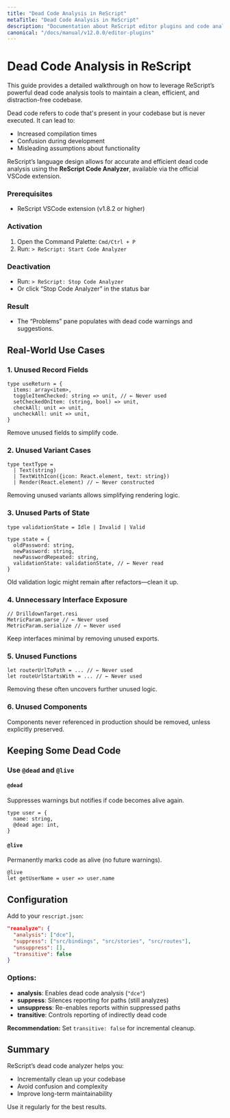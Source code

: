 ```yaml
---
title: "Dead Code Analysis in ReScript"
metaTitle: "Dead Code Analysis in ReScript"
description: "Documentation about ReScript editor plugins and code analysis"
canonical: "/docs/manual/v12.0.0/editor-plugins"
---
```


# Dead Code Analysis in ReScript

This guide provides a detailed walkthrough on how to leverage ReScript’s powerful dead code analysis tools to maintain a clean, efficient, and distraction-free codebase.

Dead code refers to code that's present in your codebase but is never executed. It can lead to:

- Increased compilation times
- Confusion during development
- Misleading assumptions about functionality

ReScript’s language design allows for accurate and efficient dead code analysis using the **ReScript Code Analyzer**, available via the official VSCode extension.

### Prerequisites

- ReScript VSCode extension (v1.8.2 or higher)

### Activation

1. Open the Command Palette: `Cmd/Ctrl + P`
2. Run: `> ReScript: Start Code Analyzer`

### Deactivation

- Run: `> ReScript: Stop Code Analyzer`
- Or click “Stop Code Analyzer” in the status bar

### Result

- The “Problems” pane populates with dead code warnings and suggestions.

## Real-World Use Cases

### 1. **Unused Record Fields**

```rescript
type useReturn = {
  items: array<item>,
  toggleItemChecked: string => unit, // ← Never used
  setCheckedOnItem: (string, bool) => unit,
  checkAll: unit => unit,
  uncheckAll: unit => unit,
}
```

Remove unused fields to simplify code.

### 2. **Unused Variant Cases**

```rescript
type textType =
  | Text(string)
  | TextWithIcon({icon: React.element, text: string})
  | Render(React.element) // ← Never constructed
```

Removing unused variants allows simplifying rendering logic.

### 3. **Unused Parts of State**

```rescript
type validationState = Idle | Invalid | Valid

type state = {
  oldPassword: string,
  newPassword: string,
  newPasswordRepeated: string,
  validationState: validationState, // ← Never read
}
```

Old validation logic might remain after refactors—clean it up.

### 4. **Unnecessary Interface Exposure**

```rescript
// DrilldownTarget.resi
MetricParam.parse // ← Never used
MetricParam.serialize // ← Never used
```

Keep interfaces minimal by removing unused exports.

### 5. **Unused Functions**

```rescript
let routerUrlToPath = ... // ← Never used
let routeUrlStartsWith = ... // ← Never used
```

Removing these often uncovers further unused logic.

### 6. **Unused Components**

Components never referenced in production should be removed, unless explicitly preserved.

## Keeping Some Dead Code

### Use `@dead` and `@live`

#### `@dead`

Suppresses warnings but notifies if code becomes alive again.

```rescript
type user = {
  name: string,
  @dead age: int,
}
```

#### `@live`

Permanently marks code as alive (no future warnings).

```rescript
@live
let getUserName = user => user.name
```

## Configuration

Add to your `rescript.json`:

```json
"reanalyze": {
  "analysis": ["dce"],
  "suppress": ["src/bindings", "src/stories", "src/routes"],
  "unsuppress": [],
  "transitive": false
}
```

### Options:

- **analysis**: Enables dead code analysis (`"dce"`)
- **suppress**: Silences reporting for paths (still analyzes)
- **unsuppress**: Re-enables reports within suppressed paths
- **transitive**: Controls reporting of indirectly dead code

**Recommendation:** Set `transitive: false` for incremental cleanup.

## Summary

ReScript’s dead code analyzer helps you:

- Incrementally clean up your codebase
- Avoid confusion and complexity
- Improve long-term maintainability

Use it regularly for the best results.
